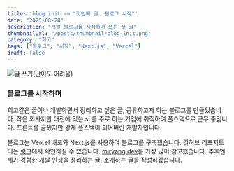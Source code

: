 ---
title: 'blog init -m "첫번째 글: 블로그 시작"'
date: "2025-08-28"
description: "개발 블로그를 시작하며 쓰는 첫 글"
thumbnailUrl: "/posts/thumbnail/blog-init.png"
category: "회고"
tags: ["블로그", "시작", "Next.js", "Vercel"]
draft: false
---

![글 쓰기(난이도 어려움)](/posts/blog-init/writing-note.png)

### 블로그를 시작하며

회고같은 글이나 개발하면서 정리하고 싶은 글, 공유하고자 하는 블로그를 만들었습니다.
작은 회사지만 대전에 있는 si 를 주로 하는 기업에 취직하여 풀스택으로 근무 중입니다.
프론트를 꿈꿨지만 강제 풀스택이 되어버린 개발자입니다.

블로그는 Vercel 배포와 Next.js를 사용하여 블로그를 구축했습니다. 깃허브 리포지토리는 [링크](https://github.com/mepwj/blog)에서 확인하실 수 있습니다.
[miryang.dev](https://miryang.dev/)를 가장 많이 참고했습니다.
추후엔 제가 경험한 개발 인생을 정리하는 글, 소개하는 글을 작성하겠습니다.
